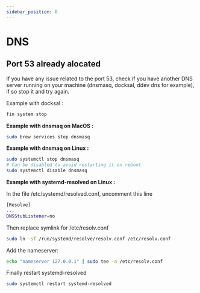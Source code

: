 ```yaml
---
sidebar_position: 0
---
```


# DNS

## Port 53 already alocated

If you have any issue related to the port 53, check if you have another DNS server running on your machine (dnsmasq, docksal, ddev dns for example), if so stop it and try again.

Example with docksal :

```sh
fin system stop
```

**Example with dnsmaq on MacOS :**

```sh
sudo brew services stop dnsmasq
```

**Example with dnsmaq on Linux :**

```sh
sudo systemctl stop dnsmasq
# Can be disabled to avoid restarting it on reboot
sudo systemctl disable dnsmasq
```

**Example with systemd-resolved on Linux :**


In the file /etc/systemd/resolved.conf, uncomment this line

```sh
[Resolve]
...
DNSStubListener=no
```

Then replace symlink for /etc/resolv.conf

```sh
sudo ln -sf /run/systemd/resolve/resolv.conf /etc/resolv.conf
```

Add the nameserver:

```sh
echo "nameserver 127.0.0.1" | sudo tee -a /etc/resolv.conf
```

Finally restart systemd-resolved

```sh
sudo systemctl restart systemd-resolved
```